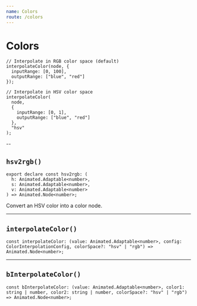 ```yaml
---
name: Colors
route: /colors
---
```


# Colors

```tsx
// Interpolate in RGB color space (default)
interpolateColor(node, {
  inputRange: [0, 100],
  outputRange: ["blue", "red"]
});

// Interpolate in HSV color space
interpolateColor(
  node,
  {
    inputRange: [0, 1],
    outputRange: ["blue", "red"]
  },
  "hsv"
);
```

--

## `hsv2rgb()`

```tsx
export declare const hsv2rgb: (
  h: Animated.Adaptable<number>,
  s: Animated.Adaptable<number>,
  v: Animated.Adaptable<number>
) => Animated.Node<number>;
```

Convert an HSV color into a color node.

---

## `interpolateColor()`

```tsx
const interpolateColor: (value: Animated.Adaptable<number>, config: ColorInterpolationConfig, colorSpace?: "hsv" | "rgb") => Animated.Node<number>;
```

---

## `bInterpolateColor()`

```tsx
const bInterpolateColor: (value: Animated.Adaptable<number>, color1: string | number, color2: string | number, colorSpace?: "hsv" | "rgb") => Animated.Node<number>;
```